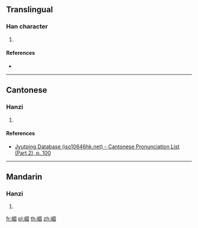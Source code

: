 ==Translingual==

===Han character===
{{Han char|rn=46|rad=山|as=08|sn=11|four=|canj=UWJR|ids=⿰山固}}

# {{defn|Han|sort=山08}}

====References====
* {{Han ref|kx=0314.050|dkj=08177|dj=0614.220|hdz=10779.170|uh=5D13|ud=23827}}

----

==Cantonese==

===Hanzi===
{{yue-hanzi|jyut=[[gu3]], [[gwu3]]|y=gu3, gwu3}}

# {{defn|lang=yue|sort=山08}}

====References====
* [http://www.iso10646hk.net/jp/document/download.jsp Jyutping Database (iso10646hk.net) - Cantonese Pronunciation List (Part 2), p. 100]

----

==Mandarin==

===Hanzi===
{{cmn-hanzi|pin=[[gù]] ([[gu4]]), [[yái]] ([[yai2]])|wg=ku<sup>4</sup>, yai<sup>2</sup>}}

# {{defn|lang=cmn|sort=山08}}

[[fr:崓]]
[[pl:崓]]
[[th:崓]]
[[zh:崓]]